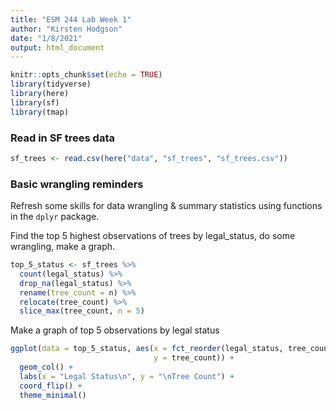 ```yaml
---
title: "ESM 244 Lab Week 1"
author: "Kirsten Hodgson"
date: "1/8/2021"
output: html_document
---
```


```r
knitr::opts_chunk$set(echo = TRUE)
library(tidyverse)
library(here)
library(sf)
library(tmap)
```

### Read in SF trees data

```r
sf_trees <- read.csv(here("data", "sf_trees", "sf_trees.csv"))
```

### Basic wrangling reminders

Refresh some skills for data wrangling & summary statistics using functions in the `dplyr` package.

Find the top 5 highest observations of trees by legal_status, do some wrangling, make a graph.

```r
top_5_status <- sf_trees %>% 
  count(legal_status) %>% 
  drop_na(legal_status) %>% 
  rename(tree_count = n) %>% 
  relocate(tree_count) %>% 
  slice_max(tree_count, n = 5)
```

Make a graph of top 5 observations by legal status

```r
ggplot(data = top_5_status, aes(x = fct_reorder(legal_status, tree_count), 
                                y = tree_count)) +
  geom_col() +
  labs(x = "Legal Status\n", y = "\nTree Count") +
  coord_flip() +
  theme_minimal()
```

